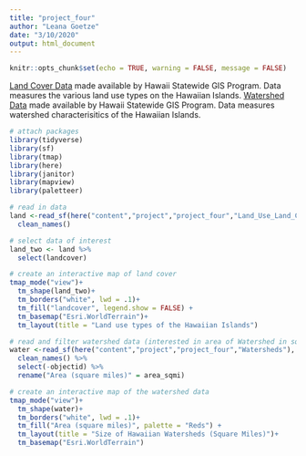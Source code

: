 ```yaml
---
title: "project_four"
author: "Leana Goetze"
date: "3/10/2020"
output: html_document
---
```


```r
knitr::opts_chunk$set(echo = TRUE, warning = FALSE, message = FALSE)
```

[Land Cover Data](http://geoportal.hawaii.gov/datasets/land-use-land-cover-lulc) made available by Hawaii Statewide GIS Program. Data measures the various land use types on the Hawaiian Islands. 
[Watershed Data](http://geoportal.hawaii.gov/datasets/watersheds) made available by Hawaii Statewide GIS Program. Data measures watershed characterisitics of the Hawaiian Islands. 

```r
# attach packages
library(tidyverse)
library(sf)
library(tmap)
library(here)
library(janitor)
library(mapview)
library(paletteer)
```

```r
# read in data
land <-read_sf(here("content","project","project_four","Land_Use_Land_Cover_LULC"), layer = "Land_Use_Land_Cover_LULC") %>% 
  clean_names()
```

```r
# select data of interest
land_two <- land %>% 
  select(landcover)
```

```r
# create an interactive map of land cover 
tmap_mode("view")+
  tm_shape(land_two)+
  tm_borders("white", lwd = .1)+
  tm_fill("landcover", legend.show = FALSE) +
  tm_basemap("Esri.WorldTerrain")+
  tm_layout(title = "Land use types of the Hawaiian Islands") 
```

```r
# read and filter watershed data (interested in area of Watershed in square miles)
water <-read_sf(here("content","project","project_four","Watersheds"), layer = "Watersheds") %>% 
  clean_names() %>% 
  select(-objectid) %>% 
  rename("Area (square miles)" = area_sqmi)
```

```r
# create an interactive map of the watershed data
tmap_mode("view")+
  tm_shape(water)+
  tm_borders("white", lwd = .1)+
  tm_fill("Area (square miles)", palette = "Reds") +
  tm_layout(title = "Size of Hawaiian Watersheds (Square Miles)")+
  tm_basemap("Esri.WorldTerrain")
```
